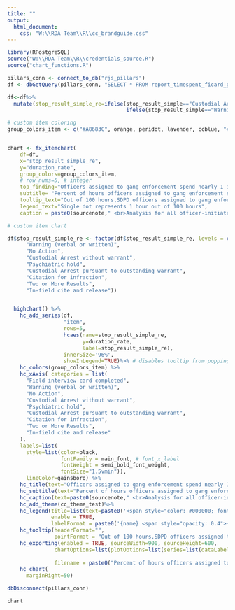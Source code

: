 ```yaml
---
title: ""
output:
  html_document:
    css: "W:\\RDA Team\\R\\cc_brandguide.css"
---
```

<!-- link to Google Font -->
<link href="https://fonts.googleapis.com/css2?family=Inter:wght@100;200;300;400;500;600;700;800;900&display=swap" rel="stylesheet">

```r

library(RPostgreSQL)
source("W:\\RDA Team\\R\\credentials_source.R")
source("chart_functions.R")

pillars_conn <- connect_to_db("rjs_pillars")
df <- dbGetQuery(pillars_conn, "SELECT * FROM report_timespent_ficard_gang_stop") 

df<-df%>%
  mutate(stop_result_simple_re=ifelse(stop_result_simple=="Custodial Arrest without warrant", "Arrest without warrant",
                                      ifelse(stop_result_simple=="Warning (verbal or written)","Warning",ifelse(stop_result_simple=="Custodial Arrest pursuant to outstanding warrant","Arrest with warrant",ifelse(stop_result_simple=="Field interview card completed","Field interview card",stop_result_simple)))))

# custom item coloring
group_colors_item <- c("#A8683C", orange, peridot, lavender, ccblue, "#5F3B63", meteorite, "#D58424", "#FF9900")


chart <- fx_itemchart(
    df=df, 
    x="stop_result_simple_re",
    y="duration_rate", 
    group_colors=group_colors_item,
    # row_nums=5, # integer
    top_finding="Officers assigned to gang enforcement spend nearly 1 in 5 patrol hours on stops resulting in a field interview card",
    subtitle= "Percent of hours officers assigned to gang enforcement spent on stops by stop result",
    tooltip_text="Out of 100 hours,SDPD officers assigned to gang enforcement spent <b>{point.duration_rate:.1f}</b> hours on stops that resulted in <b>{point.stop_result_simple}</b>",
    legend_text="Single dot represents 1 hour out of 100 hours",
    caption = paste0(sourcenote," <br>Analysis for all officer-initiated stops made by officers assigned to gang enforcement."))    

# custom item chart

df$stop_result_simple_re <- factor(df$stop_result_simple_re, levels = c(  "Field interview card completed",
      "Warning (verbal or written)",
      "No Action",
      "Custodial Arrest without warrant",
      "Psychiatric hold",
      "Custodial Arrest pursuant to outstanding warrant",
      "Citation for infraction",
      "Two or More Results",
      "In-field cite and release"))


  highchart() %>%
    hc_add_series(df, 
                  "item",
                  rows=5,
                  hcaes(name=stop_result_simple_re, 
                        y=duration_rate,
                        label=stop_result_simple_re),
                  innerSize='96%',
                  showInLegend=TRUE)%>% # disables tooltip from popping up when mouse moves over bars
    hc_colors(group_colors_item) %>%
    hc_xAxis( categories = list(
      "Field interview card completed",
      "Warning (verbal or written)",
      "No Action",
      "Custodial Arrest without warrant",
      "Psychiatric hold",
      "Custodial Arrest pursuant to outstanding warrant",
      "Citation for infraction",
      "Two or More Results",
      "In-field cite and release"
    ),
    labels=list(
      style=list(color=black,
                 fontFamily = main_font, # font_x_label
                 fontWeight = semi_bold_font_weight,
                 fontSize="1.5vmin")),
      lineColor=gainsboro) %>%
    hc_title(text="Officers assigned to gang enforcement spend nearly 1 in 5 patrol hours on stops resulting in a field interview card") %>%
    hc_subtitle(text="Percent of hours officers assigned to gang enforcement spent on stops by stop result") %>%
    hc_caption(text=paste0(sourcenote," <br>Analysis for all officer-initiated stops made by officers assigned to gang enforcement.")) %>%
    hc_add_theme(cc_theme_test)%>%
    hc_legend(title=list(text=paste0('<span style="color: #000000; font-weight: bold">', "Single dot represents 1 hour out of 100 hours", '</span><br/><span style="color: #666; font-style: italic">Click to hide</span>')),
              enable = TRUE,
              labelFormat = paste0('{name} <span style="opacity: 0.4">{', df$duration_rate, ':.1f}</span>'))  %>%
    hc_tooltip(headerFormat="",
               pointFormat = "Out of 100 hours,SDPD officers assigned to gang enforcement spent <b>{point.duration_rate:.1f}</b> hours on stops that resulted in <b>{point.stop_result_simple}</b>") %>%
    hc_exporting(enabled = TRUE, sourceWidth=900, sourceHeight=600,
               chartOptions=list(plotOptions=list(series=list(dataLabels=list(enabled=TRUE,                                                           
                                                                              format=paste0(list(pointFormat=paste0('{point.', df$duration_rate,':.1f}')))))),
               filename = paste0("Percent of hours officers assigned to gang enforcement spent on stops by stop result","_Catalyst California, catalystcalifornia.org, 2023."))) %>%
    hc_chart(
      marginRight=50)

dbDisconnect(pillars_conn)


```

```r
chart
```

<script>
  widg = document.getElementsByClassName('html-widget'); //find widgets
  for (let i = 0; i < widg.length; i++) { //loop through
    document.getElementsByClassName('highchart')[i].style.width = '100%'; //adjust width
    document.getElementsByClassName('highchart')[i].style.height = '100%'; //adjust height
  }
</script>